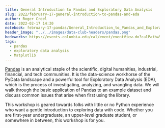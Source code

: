 ```yaml
---
title: General Introduction to Pandas and Exploratory Data Analysis
slug: 2022/february-17-general-introduction-to-pandas-and-eda
author: Roger Creel
date: 2022-02-17 14:30
notebook: february-17-pandas/General_Introduction_to_Pandas_and_Exploratory_Data_Analysis_(EDA).ipynb
header_image: "../../images/data-club-headers/pandas.png"
bedeworks: https://events.columbia.edu/cal/event/eventView.do?calPath=%2Fpublic%2Fcals%2FMainCal&guid=CAL-00bbdb70-7d512f0a-017d-536f6634-00000716events@columbia.edu&recurrenceId=
tags: 
  - pandas
  - exploratory data analysis
  - Matplotlib
---
```


[Pandas](https://pandas.pydata.org) is an analytical staple of the
scientific, digital humanities, industrial, financial, and tech
communities.  It is the data-science workhorse of the PyData landscape and
a powerful tool for Exploratory Data Analysis (EDA), which is the process
of investigating, analyzing, and wrangling data.  We will walk through the
basic application of Pandas to an example dataset and discuss common issues
that arise when first using the library. 

This workshop is geared towards folks with little or no Python experience
who want a gentle introduction to exploring data with code.  Whether you
are first-year undergraduate, an upper-level graduate student, or somewhere
in between, this workshop is for you.
